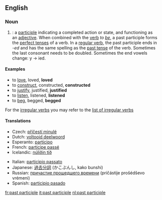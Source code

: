 ==English==
=== Noun ===
{{en-noun-reg|singular=[[past]] [[participle]]}}

#{{grammar}}: a [[participle]] indicating a completed action or state, and functioning as an [[adjective]]. When combined with the [[verb]] ''to [[be]]'', a past participle forms the [[perfect tense]]s of a verb. In a [[regular verb]], the past participle ends in -''ed'' and has the same spelling as the [[past tense]] of the verb. Sometimes the last consonant needs to be doubled. Sometimes the end vowels change: y -> ied.

==== Examples ====
*to [[love]], loved, '''loved'''
*to [[construct]], constructed, '''constructed'''
*to [[justify]], justified, '''justified'''
*to [[listen]], listened, '''listened'''
*to [[beg]], begged, '''begged'''

For the [[irregular verb]]s you may refer to the [[Wiktionary Appendix:Irregular verbs|list of irregular verbs]]

==== Translations ====
{{top}}
*Czech: [[příčestí minulé]] {{n}}
*Dutch: [[voltooid deelwoord]] {{n}}
*Esperanto: [[participo]]
*French: [[participe passé]] {{m}}
*Icelandic: [[núliðin tíð]] {{f}}
{{mid}}
*Italian: [[participio passato]] {{m}}
*Japanese: [[過去分詞]] (かこぶんし, kako bunshi)
*Russian: [[причастие прошедшего времени]] (pričástije prošédševo vrémeni) {{n}}
*Spanish: [[participio pasado]] {{m}}
{{bottom}}

[[fr:past participle]]
[[it:past participle]]
[[nl:past participle]]